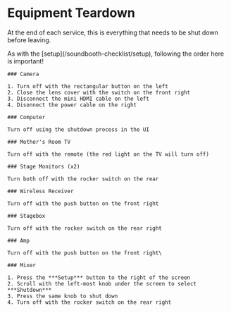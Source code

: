 
# Equipment Teardown

At the end of each service, this is everything that needs to be shut down before leaving.

<Callout type="error" emoji="️🚫">
    As with the [setup](/soundbooth-checklist/setup), following the order here is important!
</Callout>

<Steps>

    ### Camera

    1. Turn off with the rectangular button on the left
    2. Close the lens cover with the switch on the front right
    3. Disconnect the mini HDMI cable on the left
    4. Disonnect the power cable on the right

    ### Computer

    Turn off using the shutdown process in the UI

    ### Mother's Room TV

    Turn off with the remote (the red light on the TV will turn off)

    ### Stage Monitors (x2)

    Turn both off with the rocker switch on the rear

    ### Wireless Receiver

    Turn off with the push button on the front right

    ### Stagebox

    Turn off with the rocker switch on the rear right

    ### Amp

    Turn off with the push button on the front right\

    ### Mixer

    1. Press the ***Setup*** button to the right of the screen
    2. Scroll with the left-most knob under the screen to select ***Shutdown***
    3. Press the same knob to shut down
    4. Turn off with the rocker switch on the rear right

</Steps>

